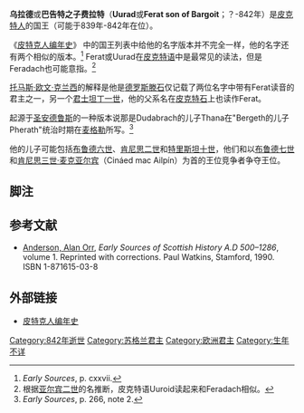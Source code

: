 {{expand|time=2015-02-19T03:45:06+00:00}}
{{Infobox Monarch
| name            =乌拉德（或费拉特或费拉达赫）
| title           =[[皮克特人国王列表|皮克特人的国王]]
| reign           =839年–842年
| predecessor     =[[乌文|乌文]]
| successor       =[[布鲁德六世|布鲁德六世]]
|}}

'''乌拉德'''或'''巴告特之子费拉特'''（'''Uurad'''或'''Ferat son of Bargoit'''；？-842年）是[[皮克特人|皮克特人]]的国王（可能于839年-842年在位）。

《[[皮特克人编年史|皮特克人编年史]]》 中的国王列表中给他的名字版本并不完全一样，他的名字还有两个相似的版本。<ref>''Early Sources'', p. cxxvii.</ref> Ferat或Uurad在[[皮克特语|皮克特语]]中是最常见的读法，但是Feradach也可能意指。<ref>根据[[亚尔宾二世|亚尔宾二世]]的名推断，皮克特语Uuroid读起来和Feradach相似。</ref>

[[托马斯·欧文·克兰西|托马斯·欧文·克兰西]]的解释是他是[[德罗斯滕石|德罗斯滕石]]仅记载了两位名字中带有Ferat读音的君主之一，另一个[[君士坦丁一世_(皮克特)|君士坦丁一世]]，他的父系名在[[皮克特石|皮克特石]]上也读作Ferat。

起源于[[圣安德鲁斯|圣安德鲁斯]]的一种版本说那是Dudabrach的儿子Thana在"Bergeth的儿子Pherath"统治时期在[[麦格勒|麦格勒]]所写。<ref>''Early Sources'', p. 266, note 2.</ref>

他的儿子可能包括[[布鲁德六世|布鲁德六世]]、[[基尼思二世|肯尼思二世]]和[[特里斯坦十世|特里斯坦十世]]，他们和以[[布鲁德七世|布鲁德七世]]和[[肯尼思一世|肯尼思三世·麦克亚尔宾]]（Cináed mac Ailpín）为首的王位竞争者争夺王位。

==脚注==
{{reflist|2}}

==参考文献==
{{refbegin}}
* [[艾伦·奥尔·安德森|Anderson, Alan Orr]], ''Early Sources of Scottish History A.D 500–1286'', volume 1. Reprinted with corrections. Paul Watkins, Stamford, 1990. ISBN 1-871615-03-8
{{refend}}

==外部链接==
* [https://web.archive.org/web/20140615163653/http://www.kjhskj75z.talktalk.net/pictish.html 皮特克人编年史]

{{start}}
{{s-reg}}
{{s-bef|before=[[乌文|乌文]]}}
{{s-ttl|title=[[皮克特人国王列表|皮克特人的国王]]|years=839年–842年}}
{{s-aft|after=[[布鲁德六世|布鲁德六世]]}}
{{end}}

{{苏格兰君主}}

[[Category:842年逝世|Category:842年逝世]]
[[Category:苏格兰君主|Category:苏格兰君主]]
[[Category:欧洲君主|Category:欧洲君主]]
[[Category:生年不详|Category:生年不详]]